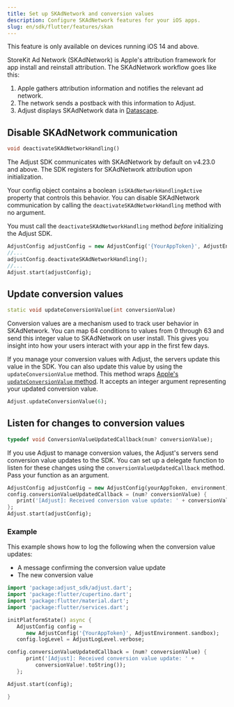```yaml
---
title: Set up SKAdNetwork and conversion values
description: Configure SKAdNetwork features for your iOS apps.
slug: en/sdk/flutter/features/skan
---
```


<Callout type="important">

This feature is only available on devices running iOS 14 and above.

</Callout>

StoreKit Ad Network (SKAdNetwork) is Apple's attribution framework for app install and reinstall attribution. The SKAdNetwork workflow goes like this:

1. Apple gathers attribution information and notifies the relevant ad network.
2. The network sends a postback with this information to Adjust.
3. Adjust displays SKAdNetwork data in [Datascape](https://help.adjust.com/en/suite/article/datascape).

## Disable SKAdNetwork communication

```dart title="Method signature"
void deactivateSKAdNetworkHandling()
```

<MinorVersion added="v4.23.0">

The Adjust SDK communicates with SKAdNetwork by default on v4.23.0 and above. The SDK registers for SKAdNetwork attribution upon initialization.

</MinorVersion>

Your config object contains a boolean `isSKAdNetworkHandlingActive` property that controls this behavior. You can disable SKAdNetwork communication by calling the `deactivateSKAdNetworkHandling` method with no argument.

<Callout type="important">

You must call the `deactivateSKAdNetworkHandling` method _before_ initializing the Adjust SDK.

</Callout>

```dart {3}
AdjustConfig adjustConfig = new AdjustConfig('{YourAppToken}', AdjustEnvironment.Sandbox, true);
//...
adjustConfig.deactivateSKAdNetworkHandling();
//...
Adjust.start(adjustConfig);
```

## Update conversion values

```dart title="Method signature"
static void updateConversionValue(int conversionValue)
```

Conversion values are a mechanism used to track user behavior in SKAdNetwork. You can map 64 conditions to values from 0 through 63 and send this integer value to SKAdNetwork on user install. This gives you insight into how your users interact with your app in the first few days.

If you manage your conversion values with Adjust, the servers update this value in the SDK. You can also update this value by using the `updateConversionValue` method. This method wraps [Apple's `updateConversionValue` method](https://developer.apple.com/documentation/storekit/skadnetwork/3566697-updateconversionvalue). It accepts an integer argument representing your updated conversion value.

```dart
Adjust.updateConversionValue(6);
```

## Listen for changes to conversion values

```dart title="Property declaration"
typedef void ConversionValueUpdatedCallback(num? conversionValue);
```

If you use Adjust to manage conversion values, the Adjust's servers send conversion value updates to the SDK. You can set up a delegate function to listen for these changes using the `conversionValueUpdatedCallback` method. Pass your function as an argument.

```dart {2-4}
AdjustConfig adjustConfig = new AdjustConfig(yourAppToken, environment);
config.conversionValueUpdatedCallback = (num? conversionValue) {
   print('[Adjust]: Received conversion value update: ' + conversionValue!.toString());
};
Adjust.start(adjustConfig);
```

### Example

This example shows how to log the following when the conversion value updates:

-  A message confirming the conversion value update
-  The new conversion value

```dart title="main.dart"
import 'package:adjust_sdk/adjust.dart';
import 'package:flutter/cupertino.dart';
import 'package:flutter/material.dart';
import 'package:flutter/services.dart';

initPlatformState() async {
   AdjustConfig config =
      new AdjustConfig('{YourAppToken}', AdjustEnvironment.sandbox);
   config.logLevel = AdjustLogLevel.verbose;

config.conversionValueUpdatedCallback = (num? conversionValue) {
      print('[Adjust]: Received conversion value update: ' +
         conversionValue!.toString());
   };

Adjust.start(config);

}
```
